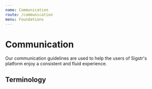```yaml
---
name: Communication
route: /communication
menu: Foundations
---
```


# Communication
Our communication guidelines are used to help the users of Sigstr's platform enjoy a consistent and fluid experience.

## Terminology
